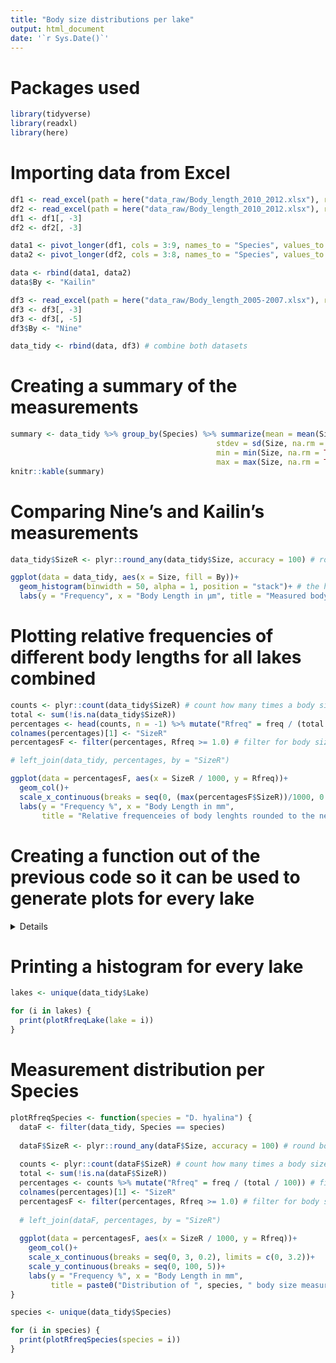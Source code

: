 ```yaml
---
title: "Body size distributions per lake"
output: html_document
date: '`r Sys.Date()`'
---
```


# Packages used

```r
library(tidyverse)
library(readxl)
library(here)
```

# Importing data from Excel

```r
df1 <- read_excel(path = here("data_raw/Body_length_2010_2012.xlsx"), range = "CL!A1:J288") # import data
df2 <- read_excel(path = here("data_raw/Body_length_2010_2012.xlsx"), range = "TP!A1:I206") # import data
df1 <- df1[, -3]
df2 <- df2[, -3]

data1 <- pivot_longer(df1, cols = 3:9, names_to = "Species", values_to = "Size")
data2 <- pivot_longer(df2, cols = 3:8, names_to = "Species", values_to = "Size")

data <- rbind(data1, data2)
data$By <- "Kailin"

df3 <- read_excel(path = here("data_raw/Body_length_2005-2007.xlsx"), range = "Measurements!A1:F119") # import data
df3 <- df3[, -3]
df3 <- df3[, -5]
df3$By <- "Nine"

data_tidy <- rbind(data, df3) # combine both datasets
```

# Creating a summary of the measurements

```r
summary <- data_tidy %>% group_by(Species) %>% summarize(mean = mean(Size, na.rm = TRUE),
                                              stdev = sd(Size, na.rm = TRUE),
                                              min = min(Size, na.rm = TRUE),
                                              max = max(Size, na.rm = TRUE)) # calculate mean, stdev, min and max of each species
knitr::kable(summary)
```

# Comparing Nine's and Kailin's measurements

```r
data_tidy$SizeR <- plyr::round_any(data_tidy$Size, accuracy = 100) # round body sizes to create groups

ggplot(data = data_tidy, aes(x = Size, fill = By))+
  geom_histogram(binwidth = 50, alpha = 1, position = "stack")+ # the histograms are stacked, not overlapped!
  labs(y = "Frequency", x = "Body Length in µm", title = "Measured body lengths shown in stacked histograms rather than overlapped")
```

# Plotting relative frequencies of different body lengths for all lakes combined

```r
counts <- plyr::count(data_tidy$SizeR) # count how many times a body size was measured
total <- sum(!is.na(data_tidy$SizeR))
percentages <- head(counts, n = -1) %>% mutate("Rfreq" = freq / (total / 100)) # find the % of how many times a body size was measured
colnames(percentages)[1] <- "SizeR"
percentagesF <- filter(percentages, Rfreq >= 1.0) # filter for body sizes measured over 1% of the time

# left_join(data_tidy, percentages, by = "SizeR")

ggplot(data = percentagesF, aes(x = SizeR / 1000, y = Rfreq))+
  geom_col()+
  scale_x_continuous(breaks = seq(0, (max(percentagesF$SizeR))/1000, 0.2))+
  labs(y = "Frequency %", x = "Body Length in mm", 
       title = "Relative frequenceies of body lenghts rounded to the nearest 100,\nonly size ranges that make up at least 1% of the total sample included")
```

# Creating a function out of the previous code so it can be used to generate plots for every lake

<details>

```r
plotRfreqLake <- function(lake = "CL") {
  dataF <- filter(data_tidy, Lake == lake)
  
  dataF$SizeR <- plyr::round_any(dataF$Size, accuracy = 100) # round body sizes to create groups
  
  counts <- plyr::count(dataF$SizeR) # count how many times a body size was measured
  total <- sum(!is.na(dataF$SizeR))
  percentages <- head(counts, n = -1) %>% mutate("Rfreq" = freq / (total / 100)) # find the % of how many times a body size was measured
  colnames(percentages)[1] <- "SizeR"
  percentagesF <- filter(percentages, Rfreq >= 1.0) # filter for body sizes measured over 1% of the time
  
  # left_join(dataF, percentages, by = "SizeR")
  
  ggplot(data = percentagesF, aes(x = SizeR / 1000, y = Rfreq))+
    geom_col()+
    scale_x_continuous(breaks = seq(0, (max(percentagesF$SizeR))/1000, 0.2))+
    labs(y = "Frequency %", x = "Body Length in mm", 
         title = paste0("Relative frequenceies of body lenghts rounded to the nearest 100,\nonly size ranges that make up at least 1% of the total sample included in ", lake))
}
```

</details>

# Printing a histogram for every lake

```r
lakes <- unique(data_tidy$Lake)

for (i in lakes) {
  print(plotRfreqLake(lake = i))
}
```

# Measurement distribution per Species

```r
plotRfreqSpecies <- function(species = "D. hyalina") {
  dataF <- filter(data_tidy, Species == species)
  
  dataF$SizeR <- plyr::round_any(dataF$Size, accuracy = 100) # round body sizes to create groups
  
  counts <- plyr::count(dataF$SizeR) # count how many times a body size was measured
  total <- sum(!is.na(dataF$SizeR))
  percentages <- counts %>% mutate("Rfreq" = freq / (total / 100)) # find the % of how many times a body size was measured
  colnames(percentages)[1] <- "SizeR"
  percentagesF <- filter(percentages, Rfreq >= 1.0) # filter for body sizes measured over 1% of the time
  
  # left_join(dataF, percentages, by = "SizeR")
  
  ggplot(data = percentagesF, aes(x = SizeR / 1000, y = Rfreq))+
    geom_col()+
    scale_x_continuous(breaks = seq(0, 3, 0.2), limits = c(0, 3.2))+
    scale_y_continuous(breaks = seq(0, 100, 5))+
    labs(y = "Frequency %", x = "Body Length in mm", 
         title = paste0("Distribution of ", species, " body size measurements"))
}
```

```r
species <- unique(data_tidy$Species)

for (i in species) {
  print(plotRfreqSpecies(species = i))
}
```

